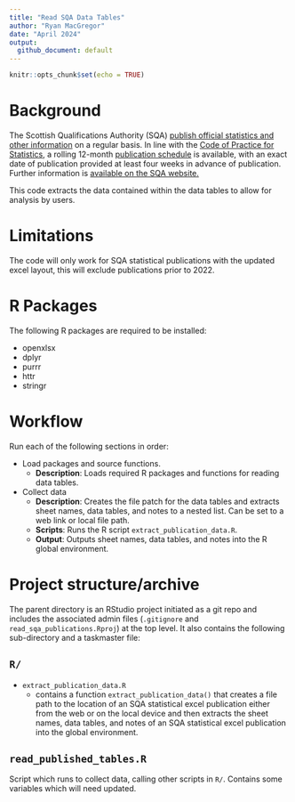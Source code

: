 ```yaml
---
title: "Read SQA Data Tables"
author: "Ryan MacGregor"
date: "April 2024"
output:
  github_document: default
---
```


```r
knitr::opts_chunk$set(echo = TRUE)
```

# Background
The Scottish Qualifications Authority (SQA) [publish official statistics and other information](https://www.sqa.org.uk/sqa/48269.html) on a regular basis. In line with the [Code of Practice for Statistics](https://code.statisticsauthority.gov.uk/), a rolling 12-month [publication schedule](https://www.sqa.org.uk/sqa/48513.html) is available, with an exact date of publication provided at least four weeks in advance of publication. Further information is [available on the SQA website.](https://www.sqa.org.uk/sqa/92537.html)

This code extracts the data contained within the data tables to allow for analysis by users.

# Limitations

The code will only work for SQA statistical publications with the updated excel layout, this will exclude publications prior to 2022.

# R Packages

The following R packages are required to be installed:

- openxlsx
- dplyr
- purrr
- httr
- stringr

# Workflow

Run each of the following sections in order:

-   Load packages and source functions.
    -   **Description**: Loads required R packages and functions for reading data tables.
-   Collect data
    -   **Description**: Creates the file patch for the data tables and extracts sheet names, data tables, and notes to a nested list. Can be set to a web link or local file path.
    -   **Scripts**: Runs the R script `extract_publication_data.R`.
    -   **Output**: Outputs sheet names, data tables, and notes into the R global environment.

# Project structure/archive

The parent directory is an RStudio project initiated as a git repo and includes the associated admin files (`.gitignore` and `read_sqa_publications.Rproj`) at the top level. It also contains the following sub-directory and a taskmaster file:

## `R/`

-   `extract_publication_data.R`
    -   contains a function `extract_publication_data()` that creates a file path to the location of an SQA statistical excel publication either from the web or on the local device and then extracts the sheet names, data tables, and notes of an SQA statistical excel publication into the global environment.

## `read_published_tables.R`

Script which runs to collect data, calling other scripts in `R/`. Contains some variables which will need updated.

